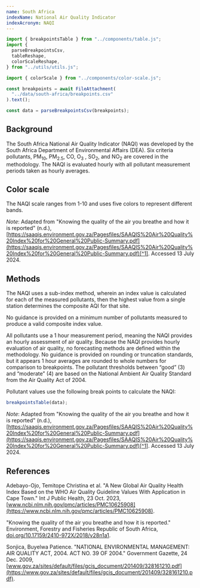 ```yaml
---
name: South Africa
indexName: National Air Quality Indicator
indexAcronym: NAQI
---
```


```js
import { breakpointsTable } from "../components/table.js";
import {
  parseBreakpointsCsv,
  tableReshape,
  colorScaleReshape,
} from "../utils/utils.js";
```

```js
import { colorScale } from "../components/color-scale.js";
```

```js
const breakpoints = await FileAttachment(
  "../data/south-africa/breakpoints.csv"
).text();

const data = parseBreakpointsCsv(breakpoints);
```

## Background

The South Africa National Air Quality Indicator (NAQI) was developed by the South Africa Department of Environmental Affairs (DEA). Six criteria pollutants, PM<sub>10</sub>, PM<sub>2.5</sub>, CO, O<sub>3</sub> , SO<sub>2</sub>, and NO<sub>2</sub> are covered in the methodology. The NAQI is evaluated hourly with all pollutant measurement periods taken as hourly averages.

## Color scale

The NAQI scale ranges from 1-10 and uses five colors to represent different bands.



_Note_: Adapted from "Knowing the quality of the air you breathe and how it is reported" (n.d.), [https://saaqis.environment.gov.za/Pagesfiles/SAAQIS%20Air%20Quality%20Index%20for%20General%20Public-Summary.pdf](https://saaqis.environment.gov.za/Pagesfiles/SAAQIS%20Air%20Quality%20Index%20for%20General%20Public-Summary.pdf)[^1]. Accessed 13 July 2024.

## Methods

The NAQI uses a sub-index method, wherein an index value is calculated for each of the measured pollutants, then the highest value from a single station determines the composite AQI for that site.

<div class="note">
  No guidance is provided on a minimum number of pollutants measured to produce
  a valid composite index value.
</div>

All pollutants use a 1 hour measurement period, meaning the NAQI provides an hourly assessment of air quality. Because the NAQI provides hourly evaluation of air quality, no forecasting methods are defined within the methodology. No guidance is provided on rounding or truncation standards, but it appears 1 hour averages are rounded to whole numbers for comparison to breakpoints. The pollutant thresholds between “good” (3) and “moderate” (4) are based on the National Ambient Air Quality Standard from the Air Quality Act of 2004.

Pollutant values use the following break points to calculate the NAQI:

```js
breakpointsTable(data);
```

_Note_: Adapted from "Knowing the quality of the air you breathe and how it is reported" (n.d.), [https://saaqis.environment.gov.za/Pagesfiles/SAAQIS%20Air%20Quality%20Index%20for%20General%20Public-Summary.pdf](https://saaqis.environment.gov.za/Pagesfiles/SAAQIS%20Air%20Quality%20Index%20for%20General%20Public-Summary.pdf)[^1]. Accessed 13 July 2024.

## References

Adebayo-Ojo, Temitope Christina et al. "A New Global Air Quality Health Index Based on the WHO Air Quality Guideline Values With Application in Cape Town." Int J Public Health, 23 Oct. 2023, [www.ncbi.nlm.nih.gov/pmc/articles/PMC10625908](https://www.ncbi.nlm.nih.gov/pmc/articles/PMC10625908).

[^1]: [https://saaqis.environment.gov.za/Pagesfiles/SAAQIS%20Air%20Quality%20Index%20for%20General%20Public-Summary.pdf](https://saaqis.environment.gov.za/Pagesfiles/SAAQIS%20Air%20Quality%20Index%20for%20General%20Public-Summary.pdf)

"Knowing the quality of the air you breathe and how it is reported." Environment, Forestry and Fisheries Republic of South Africa, [doi.org/10.17159/2410-972X/2018/v28n1a1](https://doi.org/10.17159/2410-972X/2018/v28n1a1).

Sonjica, Buyelwa Patience. "NATIONAL ENVIRONMENTAL MANAGEMENT: AIR QUALITY ACT, 2004. ACT NO. 39 OF 2004." Government Gazette, 24 Dec. 2009, [www.gov.za/sites/default/files/gcis_document/201409/328161210.pdf](https://www.gov.za/sites/default/files/gcis_document/201409/328161210.pdf).
